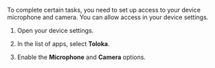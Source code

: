 To complete certain tasks, you need to set up access to your device microphone and camera. You can allow access in your device settings.

<Cut title="Allow access in the settings">

1. Open your device settings.

1. In the list of apps, select **Toloka**.

1. Enable the **Microphone** and **Camera** options.

</Cut>
